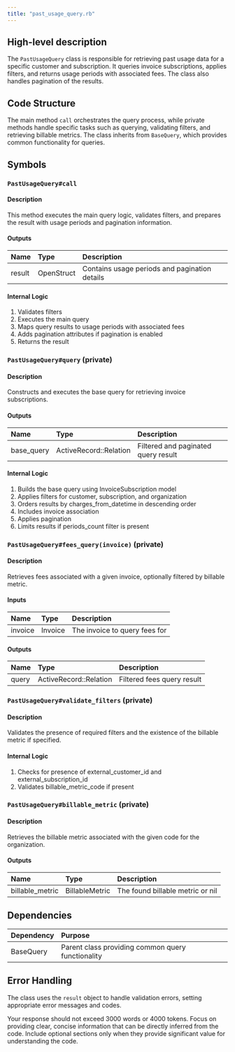 ```yaml
---
title: "past_usage_query.rb"
---
```


## High-level description
The `PastUsageQuery` class is responsible for retrieving past usage data for a specific customer and subscription. It queries invoice subscriptions, applies filters, and returns usage periods with associated fees. The class also handles pagination of the results.

## Code Structure
The main method `call` orchestrates the query process, while private methods handle specific tasks such as querying, validating filters, and retrieving billable metrics. The class inherits from `BaseQuery`, which provides common functionality for queries.

## Symbols

### `PastUsageQuery#call`
#### Description
This method executes the main query logic, validates filters, and prepares the result with usage periods and pagination information.

#### Outputs
| Name | Type | Description |
|:-----|:-----|:------------|
| result | OpenStruct | Contains usage periods and pagination details |

#### Internal Logic
1. Validates filters
2. Executes the main query
3. Maps query results to usage periods with associated fees
4. Adds pagination attributes if pagination is enabled
5. Returns the result

### `PastUsageQuery#query` (private)
#### Description
Constructs and executes the base query for retrieving invoice subscriptions.

#### Outputs
| Name | Type | Description |
|:-----|:-----|:------------|
| base_query | ActiveRecord::Relation | Filtered and paginated query result |

#### Internal Logic
1. Builds the base query using InvoiceSubscription model
2. Applies filters for customer, subscription, and organization
3. Orders results by charges_from_datetime in descending order
4. Includes invoice association
5. Applies pagination
6. Limits results if periods_count filter is present

### `PastUsageQuery#fees_query(invoice)` (private)
#### Description
Retrieves fees associated with a given invoice, optionally filtered by billable metric.

#### Inputs
| Name | Type | Description |
|:-----|:-----|:------------|
| invoice | Invoice | The invoice to query fees for |

#### Outputs
| Name | Type | Description |
|:-----|:-----|:------------|
| query | ActiveRecord::Relation | Filtered fees query result |

### `PastUsageQuery#validate_filters` (private)
#### Description
Validates the presence of required filters and the existence of the billable metric if specified.

#### Internal Logic
1. Checks for presence of external_customer_id and external_subscription_id
2. Validates billable_metric_code if present

### `PastUsageQuery#billable_metric` (private)
#### Description
Retrieves the billable metric associated with the given code for the organization.

#### Outputs
| Name | Type | Description |
|:-----|:-----|:------------|
| billable_metric | BillableMetric | The found billable metric or nil |

## Dependencies
| Dependency | Purpose |
|:-----------|:--------|
| BaseQuery | Parent class providing common query functionality |

## Error Handling
The class uses the `result` object to handle validation errors, setting appropriate error messages and codes.

Your response should not exceed 3000 words or 4000 tokens. Focus on providing clear, concise information that can be directly inferred from the code. Include optional sections only when they provide significant value for understanding the code.